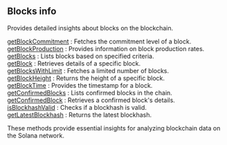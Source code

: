 
<Meta
  title="Solana blocks info | dRPC"
/>

## Blocks info

Provides detailed insights about blocks on the blockchain.

[getBlockCommitment](/solana-api/blocksinfo/getBlockCommitment) : Fetches the commitment level of a block. \
[getBlockProduction](/solana-api/blocksinfo/getBlockProduction) : Provides information on block production rates. \
[getBlocks](/solana-api/blocksinfo/getBlocks) : Lists blocks based on specified criteria. \
[getBlock](/solana-api/blocksinfo/getBlock) : Retrieves details of a specific block. \
[getBlocksWithLimit](/solana-api/blocksinfo/getBlocksWithLimit) : Fetches a limited number of blocks. \
[getBlockHeight](/solana-api/blocksinfo/getBlockHeight) : Returns the height of a specific block. \
[getBlockTime](/solana-api/blocksinfo/getBlockTime) : Provides the timestamp for a block. \
[getConfirmedBlocks](/solana-api/blocksinfo/getConfirmedBlocks) : Lists confirmed blocks in the chain. \
[getConfirmedBlock](/solana-api/blocksinfo/getConfirmedBlock) : Retrieves a confirmed block's details. \
[isBlockhashValid](/solana-api/blocksinfo/isBlockhashValid) : Checks if a blockhash is valid. \
[getLatestBlockhash](/solana-api/blocksinfo/getLatestBlockhash) : Returns the latest blockhash.

These methods provide essential insights for analyzing blockchain data on the Solana network.

<Space h={16} />
<GetStarted />
